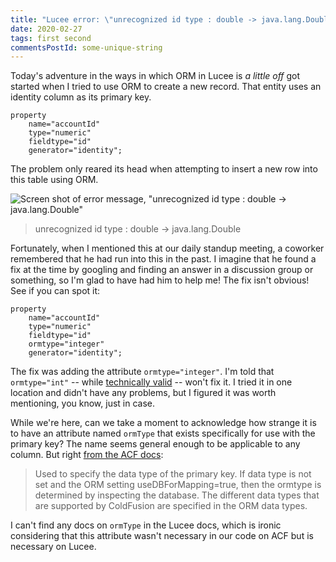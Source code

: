 ```yaml
---
title: "Lucee error: \"unrecognized id type : double -> java.lang.Double\""
date: 2020-02-27
tags: first second
commentsPostId: some-unique-string
---
```


Today's adventure in the ways in which ORM in Lucee is _a little off_ got started when I tried to use ORM to create a new record. That entity uses an identity column as its primary key.

```
property
	name="accountId"
	type="numeric"
	fieldtype="id"
	generator="identity";
```

The problem only reared its head when attempting to insert a new row into this table using ORM.


<img src={ErrScreenShot} alt='Screen shot of error message, "unrecognized id type : double -> java.lang.Double"' />

> unrecognized id type : double -> java.lang.Double

Fortunately, when I mentioned this at our daily standup meeting, a coworker remembered that he had run into this in the past. I imagine that he found a fix at the time by googling and finding an answer in a discussion group or something, so I'm glad to have had him to help me! The fix isn't obvious! See if you can spot it:

```
property
	name="accountId"
	type="numeric"
	fieldtype="id"
	ormtype="integer"
	generator="identity";
```

The fix was adding the attribute `ormtype="integer"`. I'm told that `ormtype="int"` -- while [technically valid](https://cfdocs.org/cfproperty) -- won't fix it. I tried it in one location and didn't have any problems, but I figured it was worth mentioning, you know, just in case.

While we're here, can we take a moment to acknowledge how strange it is to have an attribute named `ormType` that exists specifically for use with the primary key? The name seems general enough to be applicable to any column. But right [from the ACF docs](https://helpx.adobe.com/coldfusion/developing-applications/coldfusion-orm/define-orm-mapping/map-the-properties.html):

> Used to specify the data type of the primary key. If data type is not set and the ORM setting useDBForMapping=true, then the ormtype is determined by inspecting the database. The different data types that are supported by ColdFusion are specified in the ORM data types.

I can't find any docs on `ormType` in the Lucee docs, which is ironic considering that this attribute wasn't necessary in our code on ACF but is necessary on Lucee.
